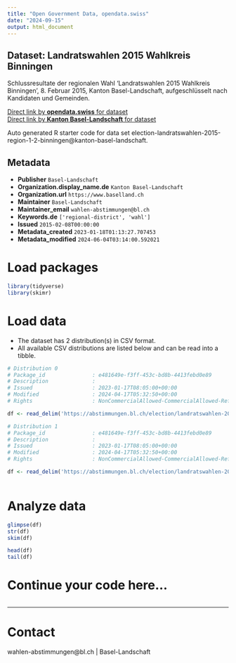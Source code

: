 ```yaml
---
title: "Open Government Data, opendata.swiss"
date: "2024-09-15"
output: html_document
---
```


## Dataset: Landratswahlen 2015 Wahlkreis Binningen

Schlussresultate der regionalen Wahl 'Landratswahlen 2015 Wahlkreis Binningen', 8. Februar 2015, Kanton Basel-Landschaft, aufgeschlüsselt nach Kandidaten und Gemeinden.

[Direct link by **opendata.swiss** for dataset](https://opendata.swiss/de/dataset/landratswahlen-2015-wahlkreis-binningen)<br>
[Direct link by **Kanton Basel-Landschaft** for dataset](https://abstimmungen.bl.ch/election/landratswahlen-2015-region-1-2-binningen/data)

Auto generated R starter code for data set election-landratswahlen-2015-region-1-2-binningen@kanton-basel-landschaft.

## Metadata

- **Publisher** `Basel-Landschaft`
- **Organization.display_name.de** `Kanton Basel-Landschaft`
- **Organization.url** `https://www.baselland.ch`
- **Maintainer** `Basel-Landschaft`
- **Maintainer_email** `wahlen-abstimmungen@bl.ch`
- **Keywords.de** `['regional-district', 'wahl']`
- **Issued** `2015-02-08T00:00:00`
- **Metadata_created** `2023-01-18T01:13:27.707453`
- **Metadata_modified** `2024-06-04T03:14:00.592021`


# Load packages

```r

library(tidyverse)
library(skimr)

```

# Load data

-   The dataset has 2 distribution(s) in CSV format.
-   All available CSV distributions are listed below and can be read into a tibble.

```r

# Distribution 0
# Package_id               : e481649e-f3ff-453c-bd8b-4413febd0e89
# Description              : 
# Issued                   : 2023-01-17T08:05:00+00:00
# Modified                 : 2024-04-17T05:32:50+00:00
# Rights                   : NonCommercialAllowed-CommercialAllowed-ReferenceRequired

df <- read_delim('https://abstimmungen.bl.ch/election/landratswahlen-2015-region-1-2-binningen/data-parties-csv')

# Distribution 1
# Package_id               : e481649e-f3ff-453c-bd8b-4413febd0e89
# Description              : 
# Issued                   : 2023-01-17T08:05:00+00:00
# Modified                 : 2024-04-17T05:32:50+00:00
# Rights                   : NonCommercialAllowed-CommercialAllowed-ReferenceRequired

df <- read_delim('https://abstimmungen.bl.ch/election/landratswahlen-2015-region-1-2-binningen/data-csv')



```

# Analyze data

```r

glimpse(df)
str(df)
skim(df)

head(df)
tail(df)

```

# Continue your code here...

```r

```

------------------------------------------------------------------------

# Contact

wahlen-abstimmungen@bl.ch | Basel-Landschaft
